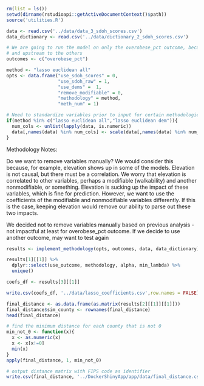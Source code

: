 ```r
rm(list = ls())
setwd(dirname(rstudioapi::getActiveDocumentContext()$path))
source('utilities.R')
```

```r
data <- read.csv('../data/data_3_sdoh_scores.csv')
data_dictionary <- read.csv('../data/dictionary_2_sdoh_scores.csv')

# We are going to run the model on only the overobese_pct outcome, because it is the most broad
# and upstream to the others
outcomes <- c("overobese_pct")
```

```r
method <- "lasso euclidean all"
opts <- data.frame("use_sdoh_scores" = 0,
                   "use_sdoh_raw" = 1,
                   "use_dems" =  1,
                   "remove_modifiable" = 0,
                   "methodology" = method,
                   "meth_num" = 1)

# Need to standardize variables prior to input for certain methodologies
if(method %in% c("lasso euclidean all","lasso euclidean dem")){
  num_cols <- unlist(lapply(data, is.numeric))
  data[,names(data) %in% num_cols] <- scale(data[,names(data) %in% num_cols])
}

```

Methodology Notes:

Do we want to remove variables manually? We would consider this because, for example, elevation shows up in some of the models. Elevation is not causal, but there must be a correlation. We worry that elevation is correlated to other variables, perhaps a modifiable (walkability) and another nonmodifiable, or something. Elevation is sucking up the impact of these variables, which is fine for prediction. However, we want to use the coefficients of the modifiable and nonmodifiable variables differently. If this is the case, keeping elevation would remove our ability to parse out these two impacts.

We decided not to remove variables manually based on previous analysis - not impactful at least for overobese_pct outcome. If we decide to use another outcome, may want to test again

```r
results <- implement_methodology(opts, outcomes, data, data_dictionary)

results[1][[1]] %>% 
  dplyr::select(use_outcome, methodology, alpha, min_lambda) %>% 
  unique()
```

```r
coefs_df <- results[3][[1]]

write.csv(coefs_df, '../data/lasso_coefficients.csv',row.names = FALSE)
```

```r
final_distance <- as.data.frame(as.matrix(results[2][[1]][[1]]))
final_distance$sim_county <- rownames(final_distance)
head(final_distance)

# find the minimum distance for each county that is not 0
min_not_0 <- function(x){
  x <- as.numeric(x)
  x <- x[x!=0]
  min(x)
}
apply(final_distance, 1, min_not_0)

# output distance matrix with FIPS code as identifier
write.csv(final_distance, '../DockerShinyApp/app/data/final_distance.csv')
```